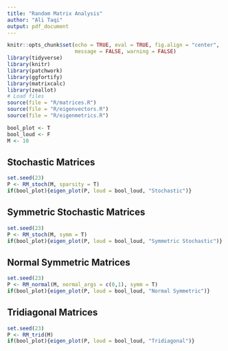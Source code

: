 ```yaml
---
title: "Random Matrix Analysis"
author: "Ali Taqi"
output: pdf_document
---
```


```r
knitr::opts_chunk$set(echo = TRUE, eval = TRUE, fig.align = "center", 
                      message = FALSE, warning = FALSE)
library(tidyverse)
library(knitr)
library(patchwork)
library(ggfortify)
library(matrixcalc)
library(zeallot)
# Load files
source(file = "R/matrices.R")
source(file = "R/eigenvectors.R")
source(file = "R/eigenmetrics.R")
```

```r
bool_plot <- T
bool_loud <- F
M <- 10
```

## Stochastic Matrices

```r
set.seed(23)
P <- RM_stoch(M, sparsity = T)
if(bool_plot){eigen_plot(P, loud = bool_loud, "Stochastic")}
```

\newpage

## Symmetric Stochastic Matrices

```r
set.seed(23)
P <- RM_stoch(M, symm = T)
if(bool_plot){eigen_plot(P, loud = bool_loud, "Symmetric Stochastic")}
```

\newpage

## Normal Symmetric Matrices

```r
set.seed(23)
P <- RM_normal(M, normal_args = c(0,1), symm = T)
if(bool_plot){eigen_plot(P, loud = bool_loud, "Normal Symmetric")}
```

\newpage

## Tridiagonal Matrices

```r
set.seed(23)
P <- RM_trid(M)
if(bool_plot){eigen_plot(P, loud = bool_loud, "Tridiagonal")}
```

